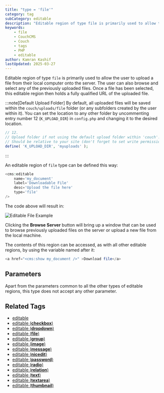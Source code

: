 ```yaml
---
title: "type = 'file'"
category: tag
subCategory: editable
description: "Editable region of type file is primarily used to allow the user to upload a file from his local computer onto the server."
keywords:
    - file
    - CouchCMS
    - Couch
    - tags
    - PHP
    - editable
author: Kamran Kashif
lastUpdated: 2025-03-27
---
```


Editable region of type `file` is primarily used to allow the user to upload a file from their local computer onto the server. The user can also browse and select any of the previously uploaded files. Once a file has been selected, this editable region then holds a fully qualified URL of the uploaded file.

:::note[Default Upload Folder]
By default, all uploaded files will be saved within the `couch/uploads/file` folder (or any subfolders created by the user within it). You can set the location to any other folder by uncommenting entry number 12 (`K_UPLOAD_DIR`) in `config.php` and changing it to the desired location.

```php title="config.php"
// 12.
// Upload folder if not using the default upload folder within 'couch'.
// Should be relative to your site (don't forget to set write permissions on it).
define( 'K_UPLOAD_DIR', 'myuploads' );
```
:::

An editable region of `file` type can be defined this way:

```php title="Basic File Example"
<cms:editable
    name='my_document'
    label='Downloadable File'
    desc='Upload the file here'
    type='file'
/>
```

The code above will result in:

![Editable File Example](../../../../assets/img/contents/editable-file.gif "Editable File Example")

Clicking the **Browse Server** button will bring up a window that can be used to browse previously uploaded files on the server or upload a new file from the local machine.

The contents of this region can be accessed, as with all other editable regions, by using the variable named after it:

```php title="Accessing Uploaded File"
<a href="<cms:show my_document />" >Download file</a>
```

## Parameters

Apart from the parameters common to all the other types of editable regions, this type does not accept any other parameter.

## Related Tags

- [editable](../../editable/)
- [editable (**checkbox**)](../checkbox/)
- [editable (**dropdown**)](../dropdown/)
- [editable (**file**)](../file/)
- [editable (**group**)](../group/)
- [editable (**image**)](../image/)
- [editable (**message**)](../message/)
- [editable (**nicedit**)](../nicedit/)
- [editable (**password**)](../password/)
- [editable (**radio**)](../radio/)
- [editable (**relation**)](../relation/)
- [editable (**text**)](../text/)
- [editable (**textarea**)](../textarea/)
- [editable (**thumbnail**)](../thumbnail/)
